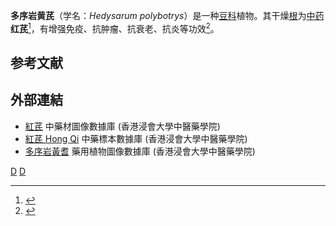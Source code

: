 {{medical}}
{{Speciesbox
| taxon = Hedysarum polybotrys
| binomial_authority = [[海因里希·冯亨德尔-马志尼|Hand.-Mazz.]]
}}
'''多序岩黄芪'''（学名：''Hedysarum polybotrys''）是一种[[豆科|豆科]]植物。其干燥[[根|根]]为[[中药|中药]]'''红芪'''<ref>{{cite book|author=国家药典委员会|title=中国药典|year=2005|publisher=化学工业出版社|pages=120|location=北京}}</ref>，有增强免疫、抗肿瘤、抗衰老、抗炎等功效<ref>{{cite journal|author=蔺海明|coauthors=何淑玲，马令法|title=坡缕石对红芪生长动态及产量的影响|journal=科技导报|year=2010|volume=28|issue=08|url=http://www.kjdb.org/qikan/Cpaper/zhaiyao.asp?bsid=18487|accessdate=2010年7月23日}}</ref>。

==参考文献==
{{reflist}}

==外部連結==
*[https://sys01.lib.hkbu.edu.hk/cmed/mmid/detail.php?pid=B00068 紅芪] 中藥材圖像數據庫  (香港浸會大學中醫藥學院) {{zh}}{{en}} 
* [http://libproject.hkbu.edu.hk/was40/outline?page=1&channelid=44273&searchword=%E7%B4%85%E8%8A%AA&sortfield=+name_chi_sort 紅芪 Hong Qi] {{Wayback|url=http://libproject.hkbu.edu.hk/was40/outline?page=1&channelid=44273&searchword=%E7%B4%85%E8%8A%AA&sortfield=+name_chi_sort |date=20160304103454 }} 中藥標本數據庫 (香港浸會大學中醫藥學院) {{zh-hant}}{{en}}
*[https://libproject.hkbu.edu.hk/was40/detail?lang=ch&channelid=1288&searchword=herb_id=D00327  多序岩黃耆] {{Wayback|url=https://libproject.hkbu.edu.hk/was40/detail?lang=ch&channelid=1288&searchword=herb_id=D00327 |date=20210603074435 }} 藥用植物圖像數據庫 (香港浸會大學中醫藥學院) {{zh}}{{en}}


{{taxonbar}}
[[Category:岩黄蓍属|D]]
[[Category:中药|D]]
